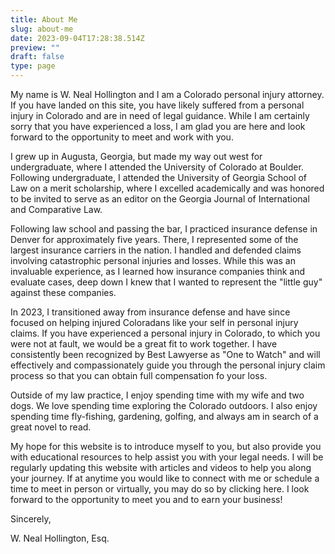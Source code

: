 ```yaml
---
title: About Me
slug: about-me
date: 2023-09-04T17:28:38.514Z
preview: ""
draft: false
type: page
---
```



<Bio/>

My name is W. Neal Hollington and I am a Colorado personal injury attorney. If you have landed on this site, you have likely suffered from a personal injury in Colorado and are in need of legal guidance. While I am certainly sorry that you have experienced a loss, I am glad you are here and look forward to the opportunity to meet and work with you. 

I grew up in Augusta, Georgia, but made my way out west for undergraduate, where I attended the University of Colorado at Boulder. Following undergraduate, I attended the University of Georgia School of Law on a merit scholarship, where I  excelled academically and was honored to be invited to serve as an editor on the Georgia Journal of International and Comparative Law.  

Following law school and passing the bar, I practiced insurance defense in Denver for approximately five years. There, I represented some of the largest insurance carriers in the nation. I handled and defended claims involving catastrophic personal injuries and losses. While this was an invaluable experience, as I learned how insurance companies think and evaluate cases, deep down I knew that I wanted to represent the "little guy" against these companies.

In 2023, I transitioned away from insurance defense and have since focused on helping injured Coloradans like your self in personal injury claims. If you have experienced a personal injury in Colorado, to which you were not at fault, we would be a great fit to work together. I have consistently been recognized by Best Lawyerse as "One to Watch" and will effectively and compassionately guide you through the personal injury claim process so that you can obtain full compensation fo your loss.

Outside of my law practice, I enjoy spending time with my wife and two dogs. We love spending time exploring the Colorado outdoors. I also enjoy spending time fly-fishing, gardening, golfing, and always am in search of a great novel to read.

My hope for this website is to introduce myself to you, but also provide you with educational resources to help assist you with your legal needs. I will be regularly updating this website with articles and videos to help you along your journey. If at anytime you would like to connect with me or schedule a time to meet in person or virtually, you may do so by <Link to="/schedule-consultation">clicking here</Link>. I look forward to the opportunity to meet you and to earn your business!

Sincerely,

<p className="font-['Mr_Dafoe'] text-3xl">W. Neal Hollington, Esq.</p>